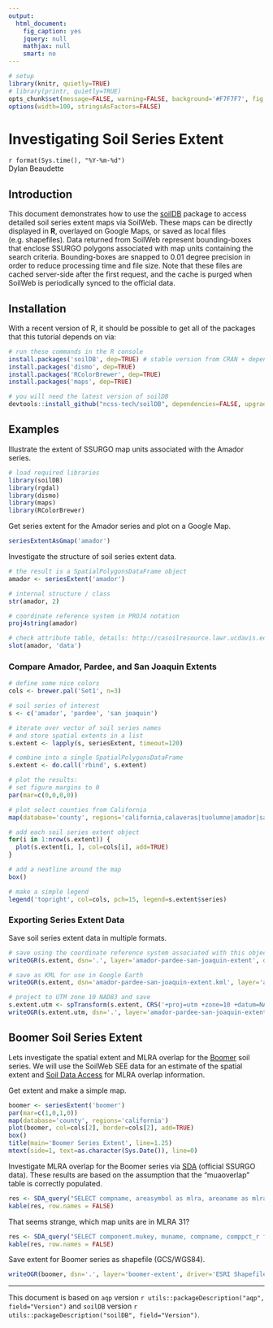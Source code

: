 ```yaml
---
output:
  html_document:
    fig_caption: yes
    jquery: null
    mathjax: null
    smart: no
---
```


```r
# setup
library(knitr, quietly=TRUE)
# library(printr, quietly=TRUE)
opts_chunk$set(message=FALSE, warning=FALSE, background='#F7F7F7', fig.align='center', fig.retina=1, dev='png', tidy=FALSE, verbose=FALSE)
options(width=100, stringsAsFactors=FALSE)
```

Investigating Soil Series Extent
===============================================================
`r format(Sys.time(), "%Y-%m-%d")`
<br>Dylan Beaudette

## Introduction
This document demonstrates how to use the [soilDB](http://ncss-tech.github.io/AQP/soilDB/soilDB-Intro.html) package to access detailed soil series extent maps via SoilWeb. These maps can be directly displayed in **R**, overlayed on Google Maps, or saved as local files (e.g. shapefiles). Data returned from SoilWeb represent bounding-boxes that enclose SSURGO polygons associated with map units containing the search criteria. Bounding-boxes are snapped to 0.01 degree precision in order to reduce processing time and file size. Note that these files are cached server-side after the first request, and the cache is purged when SoilWeb is periodically synced to the official data.

## Installation
With a recent version of R, it should be possible to get all of the packages that this tutorial depends on via:
```r
# run these commands in the R console
install.packages('soilDB', dep=TRUE) # stable version from CRAN + dependencies
install.packages('dismo', dep=TRUE)
install.packages('RColorBrewer', dep=TRUE)
install.packages('maps', dep=TRUE)

# you will need the latest version of soilDB
devtools::install_github("ncss-tech/soilDB", dependencies=FALSE, upgrade_dependencies=FALSE)
```

## Examples 
Illustrate the extent of SSURGO map units associated with the Amador series.
```r
# load required libraries
library(soilDB)
library(rgdal)
library(dismo)
library(maps)
library(RColorBrewer)
```


Get series extent for the Amador series and plot on a Google Map.
```r
seriesExtentAsGmap('amador')
```

Investigate the structure of soil series extent data.
```r
# the result is a SpatialPolygonsDataFrame object
amador <- seriesExtent('amador')

# internal structure / class
str(amador, 2)

# coordinate reference system in PROJ4 notation
proj4string(amador)

# check attribute table, details: http://casoilresource.lawr.ucdavis.edu/see/
slot(amador, 'data')
```

### Compare Amador, Pardee, and San Joaquin Extents
```r
# define some nice colors
cols <- brewer.pal('Set1', n=3)

# soil series of interest
s <- c('amador', 'pardee', 'san joaquin')

# iterate over vector of soil series names
# and store spatial extents in a list
s.extent <- lapply(s, seriesExtent, timeout=120)

# combine into a single SpatialPolygonsDataFrame
s.extent <- do.call('rbind', s.extent)

# plot the results:
# set figure margins to 0
par(mar=c(0,0,0,0))

# plot select counties from California
map(database='county', regions='california,calaveras|tuolumne|amador|san joaquin|stanislaus|merced|mariposa|sacramento')

# add each soil series extent object
for(i in 1:nrow(s.extent)) {
  plot(s.extent[i, ], col=cols[i], add=TRUE)
}

# add a neatline around the map
box()

# make a simple legend
legend('topright', col=cols, pch=15, legend=s.extent$series)
```

### Exporting Series Extent Data
Save soil series extent data in multiple formats.
```r
# save using the coordinate reference system associated with this object (GCS WGS84)
writeOGR(s.extent, dsn='.', layer='amador-pardee-san-joaquin-extent', driver='ESRI Shapefile')

# save as KML for use in Google Earth
writeOGR(s.extent, dsn='amador-pardee-san-joaquin-extent.kml', layer='amador-pardee-san-joaquin', driver='KML')

# project to UTM zone 10 NAD83 and save
s.extent.utm <- spTransform(s.extent, CRS('+proj=utm +zone=10 +datum=NAD83'))
writeOGR(s.extent.utm, dsn='.', layer='amador-pardee-san-joaquin-extent-utm', driver='ESRI Shapefile')
```


## Boomer Soil Series Extent
Lets investigate the spatial extent and MLRA overlap for the [Boomer](http://casoilresource.lawr.ucdavis.edu/sde/?series=boomer) soil series. We will use the SoilWeb SEE data for an estimate of the spatial extent and [Soil Data Access](http://ncss-tech.github.io/AQP/soilDB/SDA-tutorial.html) for MLRA overlap information.


Get extent and make a simple map.
```r
boomer <- seriesExtent('boomer')
par(mar=c(1,0,1,0))
map(database='county', regions='california')
plot(boomer, col=cols[2], border=cols[2], add=TRUE)
box()
title(main='Boomer Series Extent', line=1.25)
mtext(side=1, text=as.character(Sys.Date()), line=0)
```

Investigate MLRA overlap for the Boomer series via [SDA](http://ncss-tech.github.io/AQP/soilDB/SDA-tutorial.html) (official SSURGO data). These results are based on the assumption that the "muaoverlap" table is correctly populated.
```r
res <- SDA_query("SELECT compname, areasymbol as mlra, areaname as mlra_name, count(compname) as n_components from laoverlap JOIN muaoverlap ON laoverlap.lareaovkey = muaoverlap.lareaovkey JOIN component ON muaoverlap.mukey = component.mukey WHERE compname = 'boomer' AND areatypename = 'MLRA' GROUP BY compname, areasymbol, areaname ORDER BY count(compname) DESC")
kable(res, row.names = FALSE)
```

That seems strange, which map units are in MLRA 31?
```r
res <- SDA_query("SELECT component.mukey, muname, compname, comppct_r from laoverlap JOIN muaoverlap ON laoverlap.lareaovkey = muaoverlap.lareaovkey JOIN mapunit ON muaoverlap.mukey = mapunit.mukey JOIN component ON muaoverlap.mukey = component.mukey WHERE compname = 'boomer' AND areatypename = 'MLRA' AND areasymbol = '31'")
kable(res, row.names = FALSE)
```

Save extent for Boomer series as shapefile (GCS/WGS84).
```r
writeOGR(boomer, dsn='.', layer='boomer-extent', driver='ESRI Shapefile')
```



----------------------------
This document is based on `aqp` version `r utils::packageDescription("aqp", field="Version")` and `soilDB` version `r utils::packageDescription("soilDB", field="Version")`.